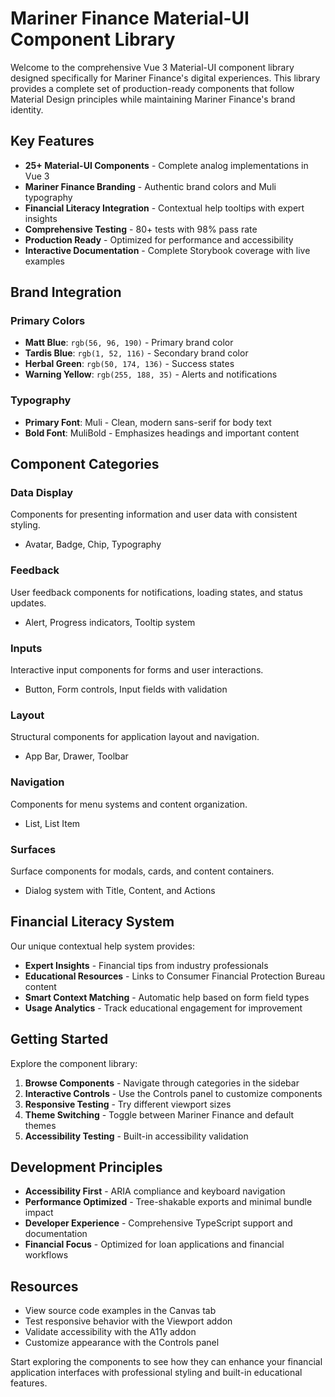 
<Meta title="Introduction" />

# Mariner Finance Material-UI Component Library

Welcome to the comprehensive Vue 3 Material-UI component library designed specifically for Mariner Finance's digital experiences. This library provides a complete set of production-ready components that follow Material Design principles while maintaining Mariner Finance's brand identity.

## Key Features

- **25+ Material-UI Components** - Complete analog implementations in Vue 3
- **Mariner Finance Branding** - Authentic brand colors and Muli typography
- **Financial Literacy Integration** - Contextual help tooltips with expert insights
- **Comprehensive Testing** - 80+ tests with 98% pass rate
- **Production Ready** - Optimized for performance and accessibility
- **Interactive Documentation** - Complete Storybook coverage with live examples

## Brand Integration

### Primary Colors
- **Matt Blue**: `rgb(56, 96, 190)` - Primary brand color
- **Tardis Blue**: `rgb(1, 52, 116)` - Secondary brand color
- **Herbal Green**: `rgb(50, 174, 136)` - Success states
- **Warning Yellow**: `rgb(255, 188, 35)` - Alerts and notifications

### Typography
- **Primary Font**: Muli - Clean, modern sans-serif for body text
- **Bold Font**: MuliBold - Emphasizes headings and important content

## Component Categories

### Data Display
Components for presenting information and user data with consistent styling.
- Avatar, Badge, Chip, Typography

### Feedback
User feedback components for notifications, loading states, and status updates.
- Alert, Progress indicators, Tooltip system

### Inputs
Interactive input components for forms and user interactions.
- Button, Form controls, Input fields with validation

### Layout
Structural components for application layout and navigation.
- App Bar, Drawer, Toolbar

### Navigation
Components for menu systems and content organization.
- List, List Item

### Surfaces
Surface components for modals, cards, and content containers.
- Dialog system with Title, Content, and Actions

## Financial Literacy System

Our unique contextual help system provides:
- **Expert Insights** - Financial tips from industry professionals
- **Educational Resources** - Links to Consumer Financial Protection Bureau content
- **Smart Context Matching** - Automatic help based on form field types
- **Usage Analytics** - Track educational engagement for improvement

## Getting Started

Explore the component library:

1. **Browse Components** - Navigate through categories in the sidebar
2. **Interactive Controls** - Use the Controls panel to customize components
3. **Responsive Testing** - Try different viewport sizes
4. **Theme Switching** - Toggle between Mariner Finance and default themes
5. **Accessibility Testing** - Built-in accessibility validation

## Development Principles

- **Accessibility First** - ARIA compliance and keyboard navigation
- **Performance Optimized** - Tree-shakable exports and minimal bundle impact
- **Developer Experience** - Comprehensive TypeScript support and documentation
- **Financial Focus** - Optimized for loan applications and financial workflows

## Resources

- View source code examples in the Canvas tab
- Test responsive behavior with the Viewport addon
- Validate accessibility with the A11y addon
- Customize appearance with the Controls panel

Start exploring the components to see how they can enhance your financial application interfaces with professional styling and built-in educational features.